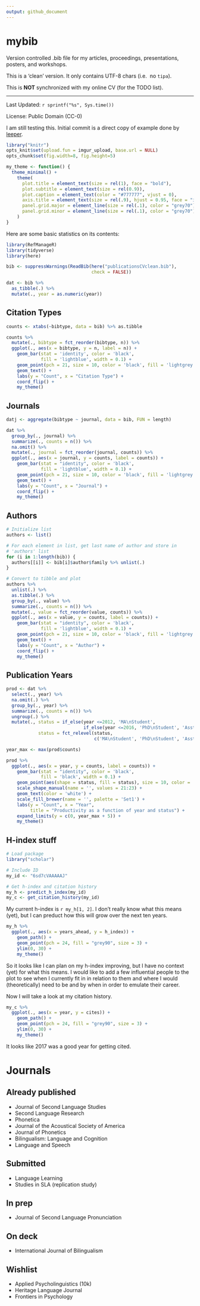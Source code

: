 ```yaml
---
output: github_document
---
```


# mybib

Version controlled .bib file for my articles, proceedings, 
presentations, posters, and workshops.

This is a 'clean' version. It only contains UTF-8 chars (i.e. 
no ```tipa```).

This is **NOT** synchronized with my online CV (for the TODO list).

----




Last Updated: `r sprintf("%s", Sys.time())`

License: Public Domain (CC-0)

I am still testing this. Initial commit is a direct copy of example done by 
[leeper](https://github.com/leeper/references). 


```r
library("knitr")
opts_knit$set(upload.fun = imgur_upload, base.url = NULL)
opts_chunk$set(fig.width=8, fig.height=5)

my_theme <- function() {
  theme_minimal() + 
    theme(
      plot.title = element_text(size = rel(1), face = "bold"), 
      plot.subtitle = element_text(size = rel(0.9)),
      plot.caption = element_text(color = "#777777", vjust = 0),
      axis.title = element_text(size = rel(.9), hjust = 0.95, face = "italic"), 
      panel.grid.major = element_line(size = rel(.1), color = "grey70"), 
      panel.grid.minor = element_line(size = rel(.1), color = "grey70")
    )
}

```

Here are some basic statistics on its contents:

```r
library(RefManageR)
library(tidyverse)
library(here)

bib <- suppressWarnings(ReadBib(here("publicationsCVclean.bib"), 
                                check = FALSE))

dat <- bib %>% 
  as_tibble(.) %>% 
  mutate(., year = as.numeric(year))
```



## Citation Types

```r
counts <- xtabs(~bibtype, data = bib) %>% as.tibble

counts %>% 
  mutate(., bibtype = fct_reorder(bibtype, n)) %>% 
  ggplot(., aes(x = bibtype, y = n, label = n)) + 
    geom_bar(stat = 'identity', color = 'black', 
             fill = 'lightblue', width = 0.1) + 
    geom_point(pch = 21, size = 10, color = 'black', fill = 'lightgrey') + 
    geom_text() + 
    labs(y = "Count", x = "Citation Type") + 
    coord_flip() + 
    my_theme()
```

## Journals

```r
datj <- aggregate(bibtype ~ journal, data = bib, FUN = length)

dat %>% 
  group_by(., journal) %>% 
  summarize(., counts = n()) %>% 
  na.omit() %>% 
  mutate(., journal = fct_reorder(journal, counts)) %>% 
  ggplot(., aes(x = journal, y = counts, label = counts)) + 
    geom_bar(stat = "identity", color = 'black', 
             fill = 'lightblue', width = 0.1) + 
    geom_point(pch = 21, size = 10, color = 'black', fill = 'lightgrey') + 
    geom_text() + 
    labs(y = "Count", x = "Journal") + 
    coord_flip() + 
    my_theme()
```

## Authors

```r
# Initialize list
authors <- list()

# For each element in list, get last name of author and store in 
# 'authors' list
for (i in 1:length(bib)) {
  authors[[i]] <- bib[i]$author$family %>% unlist(.)
}

# Convert to tibble and plot
authors %>% 
  unlist(.) %>% 
  as.tibble(.) %>% 
  group_by(., value) %>% 
  summarize(., counts = n()) %>% 
  mutate(., value = fct_reorder(value, counts)) %>% 
  ggplot(., aes(x = value, y = counts, label = counts)) + 
    geom_bar(stat = "identity", color = 'black', 
             fill = 'lightblue', width = 0.1) + 
    geom_point(pch = 21, size = 10, color = 'black', fill = 'lightgrey') + 
    geom_text() + 
    labs(y = "Count", x = "Author") + 
    coord_flip() + 
    my_theme()
```

## Publication Years

```r
prod <- dat %>% 
  select(., year) %>% 
  na.omit(.) %>% 
  group_by(., year) %>% 
  summarize(., counts = n()) %>% 
  ungroup(.) %>% 
  mutate(., status = if_else(year <=2012, 'MA\nStudent', 
                             if_else(year <=2016, 'PhD\nStudent', 'Asst.\nProf')), 
            status = fct_relevel(status, 
                                 c('MA\nStudent', 'PhD\nStudent', 'Asst.\nProf')))

year_max <- max(prod$counts)

prod %>% 
  ggplot(., aes(x = year, y = counts, label = counts)) + 
    geom_bar(stat = "identity", color = 'black', 
             fill = 'black', width = 0.1) + 
    geom_point(aes(shape = status, fill = status), size = 10, color = 'black') + 
    scale_shape_manual(name = '', values = 21:23) + 
    geom_text(color = 'white') + 
    scale_fill_brewer(name = '', palette = 'Set1') + 
    labs(y = "Count", x = "Year", 
         title = "Productivity as a function of year and status") + 
    expand_limits(y = c(0, year_max + 5)) + 
    my_theme()
```

## H-index stuff

```r

# Load package
library("scholar")

# Include ID
my_id <- "6sd7cVAAAAAJ"

# Get h-index and citation history
my_h <- predict_h_index(my_id)
my_c <- get_citation_history(my_id)
```

My current h-index is `r my_h[1, 2]`. 
I don't really know what this means (yet), but I can preduct how this will grow 
over the next ten years. 

```r
my_h %>% 
  ggplot(., aes(x = years_ahead, y = h_index)) + 
    geom_path() + 
    geom_point(pch = 24, fill = "grey90", size = 3) + 
    ylim(0, 30) + 
    my_theme()

```

So it looks like I can plan on my h-index improving, but I have no context 
(yet) for what this means. 
I would like to add a few influential people to the plot to see when I currently 
fit in in relation to them and where I would (theoretically) need to be and 
by when in order to emulate their career. 

Now I will take a look at my citation history. 

```r
my_c %>% 
  ggplot(., aes(x = year, y = cites)) + 
    geom_path() + 
    geom_point(pch = 24, fill = "grey90", size = 3) + 
    ylim(0, 30) + 
    my_theme()
```

It looks like 2017 was a good year for getting cited. 



# Journals

## Already published

- Journal of Second Language Studies
- Second Language Research
- Phonetica
- Journal of the Acoustical Society of America
- Journal of Phonetics
- Bilingualism: Language and Cognition
- Language and Speech

## Submitted

- Language Learning
- Studies in SLA (replication study)

## In prep

- Journal of Second Language Pronunciation

## On deck

- International Journal of Bilingualism


## Wishlist

- Applied Psycholinguistics (10k)
- Heritage Language Journal
- Frontiers in Psychology



